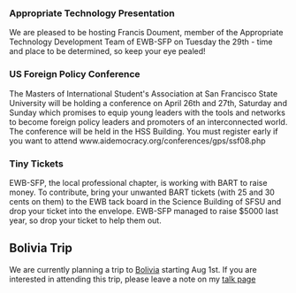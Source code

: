 ===Appropriate Technology Presentation===
We are pleased to be hosting Francis Doument, member of the Appropriate Technology Development Team of EWB-SFP on Tuesday the 29th - time and place to be determined, so keep your eye pealed!

===US Foreign Policy Conference===
The Masters of International Student's Association at San Francisco State University will be holding a conference on April 26th and 27th, Saturday and Sunday which promises to equip young leaders with the tools and networks to become foreign policy leaders and promoters of an interconnected world. The conference will be held in the HSS Building.  You must register early if you want to attend www.aidemocracy.org/conferences/gps/ssf08.php 

===Tiny Tickets===
EWB-SFP, the local professional chapter, is working with BART to raise money.  To contribute, bring your unwanted BART tickets (with 25 and 30 cents on them) to the EWB tack board in the Science Building of SFSU and drop your ticket into the envelope.  EWB-SFP managed to raise $5000 last year, so drop your ticket to help them out.

== Bolivia Trip ==

We are currently planning a trip to [[EWB SFSU Bolivia Trip | Bolivia]] starting Aug 1st.  If you are interested in attending this trip, please leave a note on my [[user talk:david.reber |talk page ]]
{{catneeded}}